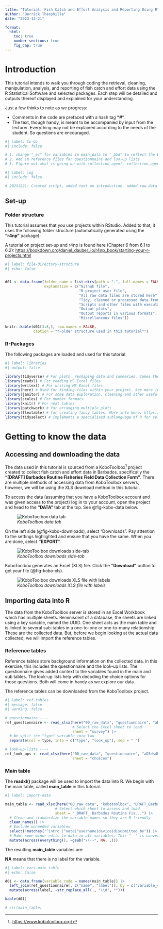```yaml
---
title: "Tutorial: Fish Catch and Effort Analysis and Reporting Using R"
author: "Derrick Theophille"
date: "2023-12-21"

format: 
  html:
    toc: true
    number-sections: true
    fig_cap: true
---
```


# Introduction

This tutorial intends to walk you through coding the retrieval, cleaning, manipulation, analysis, and reporting of fish catch and effort data using the R Statistical Software and selected packages. Each step will be detailed and outputs thereof displayed and explained for your understanding.

Just a few thinks to note as we progress:

- Comments in the code are prefaced with a hash tag **"#"**.
- The text, though handy, is meant to be accompanied by input from the lecturer. Everything may not be explained according to the needs of the student. So questions are encouraged.  

```r
#| label: to-do
#| include: false

# 1. change "_ec" for variables in main_data to "_bbd" to reflect the Barbadian currency
# 2. Add in reference files for questionnaire and loo-up lists
# 3. Figure out what is going on with collection_agent, collection_agent_001 and collection_agent_002
```

```r
#| label: log
#| include: false

# 20231221: Created script, added text on introduction, added raw data

```

## Set-up

### Folder structure

This tutorial assumes that you use projects within RStudio. Added to that, it uses the following folder structure (automatically generated using the **"r4np"** package):

::: {.callout-important}

A tutorial on project set-up and r4np is found here (Chapter 6 from 6.1 to 6.2): <https://bookdown.org/daniel_dauber_io/r4np_book/starting-your-r-projects.html>

:::

```r
#| label: file-directory-structure
#| echo: false


d01 <- data.frame(folder_name = list.dirs(path = ".", full.names = FALSE, recursive = FALSE),
                  explanation = c("Github file",
                                  "R-project user file",
                                  "All raw data files are stored here",
                                  "Tidy, cleaned or processed data from our code are stored here",
                                  "Scripts and other files with executable code",
                                  "Output plots",
                                  "Output reports in various formats",
                                  "Miscellaneous files"))

knitr::kable(d01[3:8,], row.names = FALSE,
             caption = "*Folder structure used in this tutorial*")
```

### R-Packages

The following packages are loaded and used for this tutorial:

```r
#| label: libraries
#| output: false

library(tidyverse) # For plots, reshaping data and summaries. Takes the place of ggplot2, dplyr,  tidyr, stringr, lubridate, readr, and others
library(readxl) # For reading MS Excel files
library(writexl) # For writing MS Excel files
library(here) # Used for finding files within your project. See more information at https://github.com/jennybc/here_here/blob/master/README.md and https://www.tidyverse.org/articles/2017/12/workflow-vs-script
library(janitor) # For some data exploration, cleaning and other useful functionality
library(scales) # For number formats
library(knitr) # For neat tables
library(patchwork) # for arranging multiple plots
library(flextable) # for creating fancy tables. More info here: https://davidgohel.github.io/flextable/
library(tidyselect) # implements a specialised sublanguage of R for selecting variables from data frames and other data structures
```

# Getting to know the data

## Accessing and downloading the data

The data used in this tutorial is sourced from a KoboToolbox[^1] project created to collect fish catch and effort data in Barbados, specifically the **"\[DRAFT\] Barbados Routine Fisheries Field Data Collection Form"**. There are multiple methods of accessing data from KoboToolbox servers, however, we will be using the XLS download method in this tutorial. 

To access the data (assuming that you have a KoboToolbox account and was given access to the project) log in to your account, open the project and head to the **"DATA"** tab at the top. See @fig-kobo-data below.

[^1]: <https://www.kobotoolbox.org/>

![*KoboToolbox data tab*](images/Screenshot%20KoboToolbox-data.png){#fig-kobo-data}

On the left side (@fig-kobo-downloads), select "Downloads". Pay attention to the settings highlighted and ensure that you have the same. When you are done, select **"EXPORT"**.

![*KoboToolbox downloads side-tab*](images/Screenshot%20KoboToolbox-downloads.png){#fig-kobo-downloads}

KoboToolbox generates an Excel (XLS) file. Click the **"Download"** button to get your file (@fig-kobo-xls).

![*KoboToolbox downloads XLS file with labels*](images/Screenshot%20KoboToolbox-downloads-02.png){#fig-kobo-xls}

## Importing data into R
The data from the KoboToolbox server is stored in an Excel Workbook which has multiple sheets. Reminiscent of a database, the sheets are linked using a key variable, named the UUID. One sheet acts as the main table and is linked to several sub-tables in a one-to-one or one-to-many relationship. These are the collected data. But, before we begin looking at the actual data collected, we will import the reference tables.

### Reference tables

Reference tables store background information on the collected data. In this exercise, this includes the questionnaire and the look-up lists. The questionnaire gives added context to the variables found in the main and sub tables. The look-up lists help with decoding the choice options for those questions. Both will come in handy as we explore our data.

::: {.callout-tip}

The reference tables can be downloaded from the KoboToolbox project. 

:::

```r
#| label: ref-tables
#| message: false
#| warning: false

# questionnaire ----
ref_questionnaire <- read_xlsx(here("00_raw_data", "questionnaire", "aD3ds4EVZTq8SfR9dYGqdJ.xlsx"),
                               # Select the Excel sheet to load
                               sheet = "survey") |> 
  # We split the "type" variable into two
  separate(col = type, into = c("type", "look_up"), sep = " ")

# look-up-lists ----
ref_look_ups <- read_xlsx(here("00_raw_data", "questionnaire", "aD3ds4EVZTq8SfR9dYGqdJ.xlsx"),
                               sheet = "choices")
```

### Main table

The **readxl()** package will be used to import the data into R. We begin with the main table, called **main_table** in this tutorial.

```r
#| label: import-data

main_table <- read_xlsx(here("00_raw_data", "kobotoolbox", "DRAFT_Barbados_Routine_Fisheries_Field_Data_Collection_Form_-_latest_version_-_False_-_2023-12-21-20-05-18.xlsx"),
                       # Select which sheet to access and load
                       sheet = "_DRAFT_ Barbados Routine Fis...") |>
  # Clean and standardize the variable names so they are R-friendly
  clean_names() |>
  # Exclude unneeded variables
  select(!matches("^intro_|^note|^username|deviceid|submitted_by")) |>
  # Make some minor edits to data in all variables: This "--" is converted to NA
  mutate(across(everything(), ~gsub("\\--", NA, .)))
```

The resulting **main_table** variables are:

::: {.callout-tip}

**NA** means that there is no label for the variable. 

:::

```r
#| label: vars-main-table
#| echo: false

d01 <- data.frame(variable_code = names(main_table)) |> 
  left_join(ref_questionnaire[, c("name", "label")], by = c("variable_code" = "name")) |> 
  mutate(across(label, ~str_replace_all(., "\\#", "")))

kable(d01)

# str(main_table)
```



